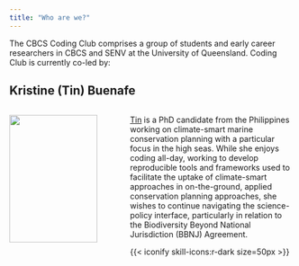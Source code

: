 ```yaml
---
title: "Who are we?"
---
```


The CBCS Coding Club comprises a group of students and early career researchers in CBCS and SENV at the University of Queensland. Coding Club is currently co-led by:

## Kristine (Tin) Buenafe

::::: columns
::: {.column width="40%" align="center"}
<img src="images/Tin_Buenafe_cropped.jpg" style="width: 90%; object-fit: contain"/>

<a href="https://snbuenafe.github.io" target="_blank" class="icons">{{< iconify streamline:web >}}</a>
<a href="https://scholar.google.com/citations?user=jEIS64UAAAAJ&hl=en&oi=ao" target="_blank" class="icons">{{< iconify academicons:google-scholar >}}</a>
:::

::: {.column width="60%"}
[Tin](https://snbuenafe.github.io/) is a PhD candidate from the Philippines working on climate-smart marine conservation planning with a particular focus in the high seas. While she enjoys coding all-day, working to develop reproducible tools and frameworks used to facilitate the uptake of climate-smart approaches in on-the-ground, applied conservation planning approaches, she wishes to continue navigating the science-policy interface, particularly in relation to the Biodiversity Beyond National Jurisdiction (BBNJ) Agreement.

{{< iconify skill-icons:r-dark size=50px >}}  
:::
:::::

<!-- ## Yi Fei Chung -->

<!-- ::::: columns -->
<!-- ::: {.column width="40%" align="center"} -->

<!-- ::: -->

<!-- ::: {.column width="60%"} -->

<!-- ::: -->
<!-- ::::: -->

<!-- ## Rosa Mar Dominguez-Martinez -->

<!-- ::::: columns -->
<!-- ::: {.column width="40%" align="center"} -->

<!-- ::: -->

<!-- ::: {.column width="60%"} -->

<!-- ::: -->
<!-- ::::: -->
